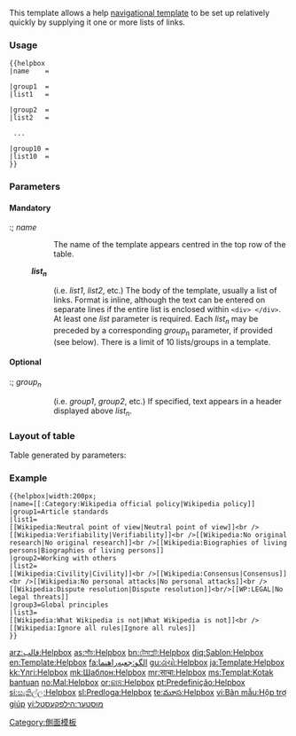 <noinclude>{{template doc page viewed directly}}</noinclude>
<includeonly>{{Intricate template}}</includeonly>

This template allows a help [[Wikipedia:Navigational templates|navigational template]] to be set up relatively quickly by supplying it one or more lists of links.

=== Usage ===

<pre style="overflow: auto">
{{helpbox
|name    = 

|group1  = 
|list1   = 

|group2  = 
|list2   = 

 ...

|group10 = 
|list10  = 
}}</pre>

=== Parameters ===
==== Mandatory ====

:; ''name''
:: The name of the template appears centred in the top row of the table.
: '''''list<sub>n</sub>'''''
::  (i.e. ''list1'', ''list2'', etc.) The body of the template, usually a list of links. Format is inline, although the text can be entered on separate lines if the entire list is enclosed within <code><nowiki><div> </div></nowiki></code>.  At least one ''list'' parameter is required. Each ''list<sub>n</sub>'' may be preceded by a corresponding ''group<sub>n</sub>'' parameter, if provided (see below). There is a limit of 10 lists/groups in a template.

==== Optional ====

:; ''group<sub>n</sub>''
:: (i.e. ''group1'', ''group2'', etc.) If specified, text appears in a header displayed above ''list<sub>n</sub>''.
:; first param
:: inline [[CSS]] for the table

=== Layout of table ===

Table generated by {{tl|helpbox}} parameters:
{{helpbox
|name = Helpbox/doc
|tracking = <includeonly>no</includeonly>
|group1 = {{{group1}}}
|list1 = {{{list1}}}
|group2 = {{{group2}}}
|list2 = {{{list2}}}
|list3 = {{{list3}}} ''without {{{group3}}}''
|group4 = {{{group4}}}
|list4 = {{{list4}}}
}}
{{brClear}}

=== Example ===

<pre style="overflow: auto">
{{helpbox|width:200px;
|name=[[:Category:Wikipedia official policy|Wikipedia policy]]
|group1=Article standards
|list1=
[[Wikipedia:Neutral point of view|Neutral point of view]]<br />[[Wikipedia:Verifiability|Verifiability]]<br />[[Wikipedia:No original research|No original research]]<br />[[Wikipedia:Biographies of living persons|Biographies of living persons]]
|group2=Working with others
|list2=
[[Wikipedia:Civility|Civility]]<br />[[Wikipedia:Consensus|Consensus]]<br />[[Wikipedia:No personal attacks|No personal attacks]]<br />[[Wikipedia:Dispute resolution|Dispute resolution]]<br/>[[WP:LEGAL|No legal threats]]
|group3=Global principles
|list3=
[[Wikipedia:What Wikipedia is not|What Wikipedia is not]]<br />[[Wikipedia:Ignore all rules|Ignore all rules]]
}}
</pre>

{{helpbox|width:200px;
|name=Helpbox/doc
|title=[[:Category:Wikipedia official policy|Wikipedia policy]]
|tracking = <includeonly>no</includeonly>
|group1=Article standards
|list1=
[[Wikipedia:Neutral point of view|Neutral point of view]]<br />[[Wikipedia:Verifiability|Verifiability]]<br />[[Wikipedia:No original research|No original research]]<br />[[Wikipedia:Biographies of living persons|Biographies of living persons]]
|group2=Working with others
|list2=
[[Wikipedia:Civility|Civility]]<br />[[Wikipedia:Consensus|Consensus]]<br />[[Wikipedia:No personal attacks|No personal attacks]]<br />[[Wikipedia:Dispute resolution|Dispute resolution]]<br/>[[WP:LEGAL|No legal threats]]
|group3=Global principles
|list3=
[[Wikipedia:What Wikipedia is not|What Wikipedia is not]]<br />[[Wikipedia:Ignore all rules|Ignore all rules]]
}}

<includeonly>
<!--Categories-->
[[Category:側面模板]]
[[Category:维基百科元模板|{{PAGENAME}}]]

<!--Other languages-->
[[arz:قالب:Helpbox]]
[[as:সাঁচ:Helpbox]]
[[bn:টেমপ্লেট:Helpbox]]
[[diq:Şablon:Helpbox]]
[[en:Template:Helpbox]]
[[fa:الگو:جعبه‌راهنما]]
[[gu:ઢાંચો:Helpbox]]
[[ja:Template:Helpbox]]
[[kk:Үлгі:Helpbox]]
[[mk:Шаблон:Helpbox]]
[[mr:साचा:Helpbox]]
[[ms:Templat:Kotak bantuan]]
[[no:Mal:Helpbox]]
[[or:ଛାଞ୍ଚ:Helpbox]]
[[pt:Predefinição:Helpbox]]
[[si:සැකිල්ල:Helpbox]]
[[sl:Predloga:Helpbox]]
[[te:మూస:Helpbox]]
[[vi:Bản mẫu:Hộp trợ giúp]]
[[yi:מוסטער:הילפקעסטל]]
</includeonly>